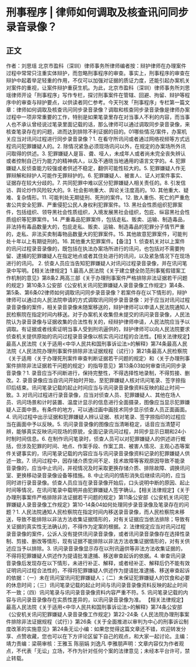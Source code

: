 # 刑事程序 | 律师如何调取及核查讯问同步录音录像？
## 正文
作者：刘思瑶 北京市盈科（深圳）律师事务所律师编者按：辩护律师在办理案件过程中常常只注重实体辩护，而忽略刑事程序的审查。事实上，刑事程序的审查在辩护中起着举足轻重的作用，不仅可以加强对证据的质证力度，还能引起办案机关对案件的重视，让案件辩护重获生机。为此，北京市盈科（深圳）律师事务所刘思瑶律师开设「刑事程序」写作专栏，探讨刑事案件在管辖、回避、拘留、辩护等程序中的审查与辩护要点，以供读者同仁参考。今天刊发「刑事程序」专栏第一篇文章：律师如何调取及核查讯问同步录音录像？调取和核查同步录音录像是律师办案过程中一项非常重要的工作，特别是如果笔录里存在对当事人不利的内容，而当事人也不承认曾经说过笔录里面记载的话，那么律师可以通过调取同步录音录像，来核查笔录存在的问题，进而达到排除不利证据的目的。01哪些情况/案件，办案机关应当对讯问过程进行同步录音录像？1. 在看守所讯问或者通过网络视频等方式远程讯问犯罪嫌疑人的。2. 除情况紧急必须现场讯问以外，在规定的办案场所外讯问取得的供述。3. 犯罪嫌疑人是盲、聋、哑人，未成年人或者尚未完全丧失辨认或者控制自己行为能力的精神病人，以及不通晓当地通用的语言文字的。4. 犯罪嫌疑人反侦查能力较强或者供述不稳定，翻供可能性较大的。5. 犯罪嫌疑人作无罪辩解和辩护人可能作无罪辩护的。6. 犯罪嫌疑人、被害人、证人对案件事实、证据存在较大分歧的。7. 共同犯罪中难以区分犯罪嫌疑人相关责任的。8. 引发信访、舆论炒作风险较大的。9. 社会影响重大、舆论关注度高的。10. 其他重大、疑难、复杂情形。11. 可能判处无期徒刑、死刑的案件。12. 致人重伤、死亡的严重危害公共安全犯罪、严重侵犯公民人身权利犯罪案件。13. 黑社会性质组织犯罪案件，包括组织、领导黑社会性质组织，入境发展黑社会组织，包庇、纵容黑社会性质组织等犯罪案件。14. 严重毒品犯罪案件，包括走私、贩卖、运输、制造毒品，非法持有毒品数量大的，包庇走私、贩卖、运输、制造毒品的犯罪分子情节严重的，走私、非法买卖制毒物品数量大的犯罪案件。15. 其他故意犯罪案件，可能判处十年以上有期徒刑的。16. 其他重大犯罪案件。【备注】1. 侦查机关对以上案件的讯问过程录音录像的，既包括在执法办案场所进行的讯问，也包括对不需要拘留、逮捕的犯罪嫌疑人在指定地点或者其住处进行的讯问，以及紧急情况下在现场进行的讯问。   2. 侦查人员应当告知犯罪嫌疑人对讯问过程录音录像，并在讯问笔录中写明。【相关法律规定】1.最高人民法院《关于建立健全防范刑事冤假错案工作机制的意见》第8条2.两高三部《关于办理刑事案件严格排除非法证据若干问题的规定》第10条3.公安部《公安机关讯问犯罪嫌疑人录音录像工作规定》第4条、第5条、第6条02律师如何调取讯问同步录音录像？若案件存在以下情形的，辩护律师可以通过向人民法院申请的方式调取讯问同步录音录像：对于应当对讯问过程录音录像的案件，相关录音录像未随案移送的，辩护律师可以申请人民法院通知人民检察院在指定时间内移送。对于办案机关收集但未提交的讯问录音录像，人民法院认为录音录像与证据收集的合法性有关的，经辩护律师申请，人民法院应当予以调取。有证据或者线索证明当事人受到刑讯逼供的，辩护律师可以向人民法院要求侦查机关提供原始的讯问过程录音录像以核实讯问过程的合法性。【相关法律规定】最高人民法院《关于适用<中华人民共和国刑事诉讼法>的解释》第74条最高人民法院《人民法院办理刑事案件排除非法证据规程（试行）》第21条最高人民检察院《关于适用〈关于办理死刑案件审查判断证据若干问题的规定〉和〈关于办理刑事案件排除非法证据若干问题的规定〉的指导意见》第13条03如何审查讯问同步录音录像？1. 录音应当不间断进行，保持完整性，不得选择性地录制，不得剪接、删改。2. 录音录像应当自讯问开始时开始，至犯罪嫌疑人核对讯问笔录、签字捺指印后结束。讯问笔录记载的起止时间应当与讯问录音录像资料反映的起止时间一致。3. 对讯问过程进行录音录像，应当对侦查人员、犯罪嫌疑人、其他在场人员、讯问场景和计时装置、温度计显示的信息进行全面摄录，图像应当显示犯罪嫌疑人正面中景。有条件的地方，可以通过画中画技术同步显示侦查人员正面画面。4. 讯问过程中出示证据和犯罪嫌疑人辨认证据、核对笔录、签字捺指印的过程应当在画面中予以反映。5. 讯问录音录像的图像应当清晰稳定，话音应当清楚可辨，能够真实反映讯问现场的原貌，全面记录讯问过程，并同步显示日期和24小时制时间信息。6. 在制作讯问笔录时，侦查人员可以对犯罪嫌疑人的供述进行概括，但涉及犯罪的时间、地点、作案手段、作案工具、被害人情况、主观心态等案件关键事实的，讯问笔录记载的内容应当与讯问录音录像资料记录的犯罪嫌疑人供述一致。7. 讯问过程中，因存储介质空间不足、技术故障等客观原因导致不能录音录像的，应当中止讯问，并视情况及时采取更换存储介质、排除故障、调换讯问室、更换移动录音录像设备等措施。8. 中止讯问的情形消失后继续讯问的，应当同时进行录音录像。侦查人员应当在录音录像开始后，口头说明中断的原因、起止时间等情况，在讯问笔录中载明并由犯罪嫌疑人签字确认。【相关法律规定】《关于办理刑事案件严格排除非法证据若干问题的规定》第11条公安部《公安机关讯问犯罪嫌疑人录音录像工作规定》第10-14条04如何处理同步录音录像及笔录存在的问题？1. 人民法院通知人民检察院在指定时间内移送录音录像，而人民检察院未移送，导致不能排除以非法方法收集证据情形的，对有关证据应当依法排除；导致有关证据的真实性无法确认的，不得作为定案的根据。2. 法律规定应当对讯问过程录音录像的案件，公诉人没有提供讯问录音录像，或者讯问录音录像存在选择性录制、剪接、删改等情形，现有证据不能排除以非法方法收集证据情形的，对有关供述应当予以排除。3. 讯问录音录像显示存在以刑讯逼供等非法方法收集证据的，不得将犯罪嫌疑人供述作为提请批准逮捕、移送审查起诉的依据。4. 审查讯问录音录像后发现存在以下情形，未进行补正、解释，或者经补正、解释后仍不能有效证明讯问过程合法性的，不得将犯罪嫌疑人供述作为提请批准逮捕、移送审查起诉的依据：（一）未在讯问室讯问犯罪嫌疑人；（二）未保证犯罪嫌疑人的饮食和必要的休息时间；（三）讯问笔录记载的起止时间与讯问录音录像资料反映的起止时间不一致；（四）讯问笔录与讯问录音录像资料内容严重不符。5. 讯问笔录记载的内容与讯问录音录像存在实质性差异的，以讯问录音录像为准。 【相关法律规定】最高人民法院《关于适用<中华人民共和国刑事诉讼法>的解释》第74条公安部《公安机关讯问犯罪嫌疑人录音录像工作规定》第22-24条《人民法院办理刑事案件排除非法证据规程（试行）》第26条《关于全面推进以审判为中心的刑事诉讼制度改革的实施意见》第24条无讼小编：如果您觉得这篇文章还不错，欢迎转发分享、点赞收藏，您也可以在下方评论区留下自己的观点，和大家一起讨论。主编：靖力责编：梁萌审核：王雅玉 陈丽娟 刘逸凡 李雅朋声明：文章内容仅为作者观点，不代表「无讼」立场，不作为针对任何个案的法律意见；未经本平台许可，禁止转载。